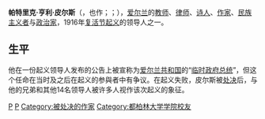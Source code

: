 {{Infobox person
| image         = Patrick Pearse cph.3b15294.jpg
| caption       =
|native_name = Pádraig Anraí Mac Piarais
| birth_name    = Patrick Henry Pearse
| birth_date    = {{Birth date|df=y|1879|11|10}}
| birth_place   = 愛爾蘭[[都柏林|都柏林]]
| death_date    = {{Death date and age|df=y|1916|5|3|1879|11|10}}
| death_place   = 愛爾蘭都柏林[[克瞞漢姆監獄|克瞞漢姆監獄]]
| restingplace  = [[阿伯山監獄|阿伯山監獄]]
| parents       = James Pearse<br>[[瑪格麗特·皮爾斯|Margaret Brady]]
| nationality   =
| other_names   = Pádraig Pearse
| occupation    = 社會運動家
| education     = CBS Westland Row
| alma_mater    = [[都柏林大學學院|都柏林大學學院]]
| signature     = Signature of Patrick Pearse.png
| module        =
  {{Infobox military person
| embed        = yes
| allegiance    = [[爱尔兰共和兄弟会|爱尔兰共和兄弟会]]<br />[[爱尔兰志愿军|爱尔兰志愿军]]
| branch        =
| serviceyears  = 1913–1916
| rank          = Commander-in-chief
| unit          =
| commands      =
| battles       = [[復活節起義|復活節起義]]
}}}}
'''帕特里克·亨利·皮尔斯'''（{{lang-en|Patrick Henry Pearse}}，也作{{lang|en|Pádraig Pearse}}；{{lang-ga|Pádraig Anraí Mac Piarais}}；{{bd|1879年|11月10日|1916年|5月3日}}），[[爱尔兰|爱尔兰]]的[[教师|教师]]、[[律师|律师]]、[[诗人|诗人]]、[[作家|作家]]、[[民族主义者|民族主义者]]与[[政治家|政治家]]，1916年[[复活节起义|复活节起义]]的领导人之一。

== 生平 ==
他在一份起义领导人发布的公告上被宣称为[[爱尔兰共和国_(1919-1922)|爱尔兰共和国]]的“[[临时政府|临时政府]][[总统|总统]]”，但这个任命在当时及之后在起义的参與者中有争议。在起义失败，皮尔斯被[[处决|处决]]后，与他的兄弟和其他14名领导人被许多人视作该次起义的象征。

{{爱尔兰小作品}}

[[Category:愛爾蘭革命家|P]]
[[Category:愛爾蘭詩人|P]]
[[Category:被处决的作家|Category:被处决的作家]]
[[Category:都柏林大学学院校友|Category:都柏林大学学院校友]]